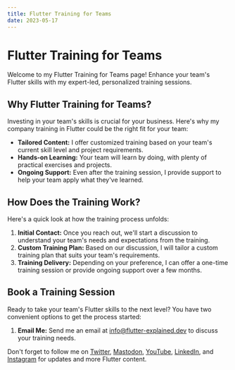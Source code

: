 ```yaml
---
title: Flutter Training for Teams
date: 2023-05-17
---
```


# Flutter Training for Teams


<Breadcrumb></Breadcrumb>

Welcome to my Flutter Training for Teams page! Enhance your team's Flutter skills with my expert-led, personalized training sessions.

## Why Flutter Training for Teams?

Investing in your team's skills is crucial for your business. Here's why my company training in Flutter could be the right fit for your team:

- **Tailored Content:** I offer customized training based on your team's current skill level and project requirements.
- **Hands-on Learning:** Your team will learn by doing, with plenty of practical exercises and projects.
- **Ongoing Support:** Even after the training session, I provide support to help your team apply what they've learned.

## How Does the Training Work?

Here's a quick look at how the training process unfolds:
1. **Initial Contact:** Once you reach out, we'll start a discussion to understand your team's needs and expectations from the training.
2. **Custom Training Plan:** Based on our discussion, I will tailor a custom training plan that suits your team's requirements. 
3. **Training Delivery:** Depending on your preference, I can offer a one-time training session or provide ongoing support over a few months. 

## Book a Training Session

Ready to take your team's Flutter skills to the next level? You have two convenient options to get the process started:

1. **Email Me:** Send me an email at [info@flutter-explained.dev](mailto:info@flutter-explained.dev) to discuss your training needs.

Don't forget to follow me on [Twitter](https://twitter.com/flutter_exp), [Mastodon](https://fosstodon.org/@flutterexp), [YouTube](https://www.youtube.com/@flutterexplained), [LinkedIn](https://www.linkedin.com/in/max-weber-9889a3ba/), and [Instagram](https://www.instagram.com/flutterexplained/) for updates and more Flutter content.
